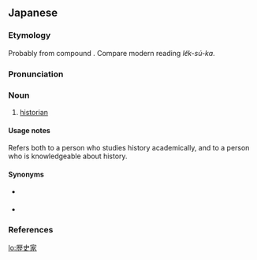 ==Japanese==
<div style="float:right;">
{{wikipedia|lang=ja}}
{{wikipedia|Historian}}
</div>
{{ja-kanjitab|れき|し|か|yomi=o}}

===Etymology===
Probably from {{etyl|ltc|ja|sort=れきしか}} compound {{m|zh|歷史家|tr=lek sri<sup>X</sup> kæ|lit=pass by + scribe + household}}. Compare modern {{etyl|nan|-}} reading ''le̍k-sú-ka''.

===Pronunciation===
{{ja-pron|れきしか|y=kanon|acc=h|dev=3|acc_ref=NHK}}

===Noun===
{{ja-noun|れきしか|kyu=歷史家}}

# [[historian]]

====Usage notes====
Refers both to a person who studies history academically, and to a person who is knowledgeable about history.

====Synonyms====
* {{sense|historian in general}} {{ja-r|史家|しか}}
* {{sense|specifically an academic historian}} {{ja-r|linkto=歴史学者|歴史 学者|れきし がくしゃ}}

===References===
<references/>

[[lo:歴史家]]